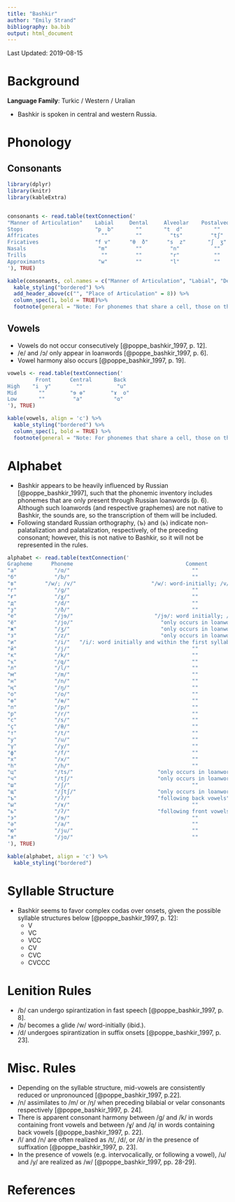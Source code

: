```yaml
---
title: "Bashkir"
author: "Emily Strand"
bibliography: ba.bib
output: html_document
---
```


Last Updated: 2019-08-15

# Background

**Language Family**: Turkic / Western / Uralian

* Bashkir is spoken in central and western Russia.

# Phonology

## Consonants

```r

library(dplyr)
library(knitr)
library(kableExtra)


consonants <- read.table(textConnection('
"Manner of Articulation"    Labial     Dental     Alveolar    Postalveolar   Palatal     Velar   Uvular    Glottal
Stops                       "p  b"       ""       "t  d"          ""           ""        "k  ɡ"    "q"       "ʔ"
Affricates                    ""         ""         "ts"         "tʃ"          ""          ""       ""       ""
Fricatives                  "f v"      "θ  ð"      "s  z"       "ʃ  ʒ"         ""        "x  ɣ"     ""       "h"
Nasals                       "m"         ""         "n"           ""           "ŋ"         ""       ""       ""
Trills                        ""         ""         "r"           ""           ""          ""       ""       ""
Approximants                 "w"         ""         "l"           ""           "j"         ""       ""       ""
'), TRUE)

kable(consonants, col.names = c("Manner of Articulation", "Labial", "Dental", "Alveolar", "Postalveolar", "Palatal", "Velar", "Uvular", "Glottal"), align = 'c') %>%
  kable_styling("bordered") %>%
  add_header_above(c("", "Place of Articulation" = 8)) %>%
  column_spec(1, bold = TRUE)%>%
  footnote(general = "Note: For phonemes that share a cell, those on the left are voiceless and those on the right are voiced.", general_title = "")
```

## Vowels

* Vowels do not occur consecutively [@poppe_bashkir_1997, p. 12].  
* /e/ and /ɔ/ only appear in loanwords [@poppe_bashkir_1997, p. 6].
* Vowel harmony also occurs [@poppe_bashkir_1997, p. 19].

```r

vowels <- read.table(textConnection('
         Front      Central       Back
High    "i  y"        ""           "u"
Mid       ""        "ɘ ɵ"        "ɤ  o"
Low       ""         "a"          "ɑ"
'), TRUE)

kable(vowels, align = 'c') %>%
  kable_styling("bordered") %>%
  column_spec(1, bold = TRUE) %>%
  footnote(general = "Note: For phonemes that share a cell, those on the left are unrounded and those on the right are rounded.", general_title = "")
```

# Alphabet

* Bashkir appears to be heavily influenced by Russian [@poppe_bashkir_1997], such that the phonemic inventory includes phonemes that are only present through Russian loanwords (p. 6). Although such loanwords (and respective graphemes) are not native to Bashkir, the sounds are, so the transcription of them will be included.
* Following standard Russian orthography, ⟨ъ⟩ and ⟨ь⟩ indicate non-palatalization and palatalization, respectively, of the preceding consonant; however, this is not native to Bashkir, so it will not be represented in the rules.

```r

alphabet <- read.table(textConnection('
Grapheme      Phoneme                                    Comment
"а"            "/ɑ/"                                       ""
"б"            "/b/"                                       ""
"в"         "/w/; /v/"                        "/w/: word-initially; /v/: elsewhere and in loanwords"
"г"            "/ɡ/"                                       ""
"ғ"            "/ɣ/"                                       ""
"д"            "/d/"                                       ""
"ҙ"            "/ð/"                                       ""
"е"            "/jɘ/"                          "/jɘ/: word initially; /ɘ/ elsewhere"  
"ё"            "/jo/"                            "only occurs in loanwords"  
"ж"            "/ʒ/"                             "only occurs in loanwords"
"з"            "/z/"                             "only occurs in loanwords"
"и"            "/i/"   "/i/: word initially and within the first syllable; /ɘj/ word finally and appearing in non-initial syllables"  
"й"            "/j/"                                       ""
"к"            "/k/"                                       ""
"ҡ"            "/q/"                                       ""
"л"            "/l/"                                       ""
"м"            "/m/"                                       ""
"н"            "/n/"                                       ""
"ң"            "/ŋ/"                                       ""
"о"            "/o/"                                       ""
"ө"            "/ɵ/"                                       ""
"п"            "/p/"                                       ""
"р"            "/r/"                                       ""
"с"            "/s/"                                       ""
"ҫ"            "/θ/"                                       ""
"т"            "/t/"                                       ""
"у"            "/u/"                                       ""
"ү"            "/y/"                                       ""
"ф"            "/f/"                                       ""
"х"            "/x/"                                       ""
"һ"            "/h/"                                       ""
"ц"            "/ts/"                           "only occurs in loanwords"
"ч"            "/tʃ/"                           "only occurs in loanwords"
"ш"            "/ʃ/"                                       ""
"щ"            "/ʃtʃ/"                          "only occurs in loanwords"
"ъ"            "/ʔ/"                            "following back vowels"      
"ы"            "/ɤ/"                                       ""
"ь"            "/ʔ/"                            "following front vowels"      
"э"            "/ɘ/"                                       ""
"ә"            "/a/"                                       ""
"ю"            "/ju/"                                      ""
"я"            "/jɑ/"                                      ""
'), TRUE)

kable(alphabet, align = 'c') %>%
  kable_styling("bordered")
```

# Syllable Structure

* Bashkir seems to favor complex codas over onsets, given the possible syllable structures below [@poppe_bashkir_1997, p. 12]:  
    - V  
    - VC  
    - VCC  
    - CV  
    - CVC  
    - CVCCC  

# Lenition Rules

* /b/ can undergo spirantization in fast speech [@poppe_bashkir_1997, p. 8].
* /b/ becomes a glide /w/ word-initially (ibid.).  
* /d/ undergoes spirantization in suffix onsets [@poppe_bashkir_1997, p. 23].

# Misc. Rules

* Depending on the syllable structure, mid-vowels are consistently reduced or unpronounced [@poppe_bashkir_1997, p.22].  
* /n/ assimilates to /m/ or /ŋ/ when preceding bilabial or velar consonants respectively [@poppe_bashkir_1997, p. 24].  
* There is apparent consonant harmony between /ɡ/ and /k/ in words containing front vowels and between /ɣ/ and /q/ in words containing back vowels [@poppe_bashkir_1997, p. 22].  
* /l/ and /n/ are often realized as /t/, /d/, or /ð/ in the presence of suffixation [@poppe_bashkir_1997, p. 23].
* In the presence of vowels (e.g. intervocalically, or following a vowel), /u/ and /y/ are realized as /w/ [@poppe_bashkir_1997, pp. 28-29].

# References
